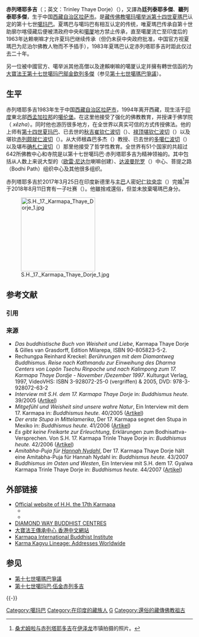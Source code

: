 {{Infobox Tulku
| name = 赤列塔耶多吉
| image = 17-Karmapa-Lon.jpg
| width= 200px
| caption =赤列塔耶多吉
| tulku = 噶瑪巴
| predecessor =讓炯日佩多傑 
| successor = 
| order = 十七
| title = 
| birth date ={{birth year and age|1983|5|6}} 
| birth date3 = 
| birth place ={{PRC}}[[西藏自治區|西藏自治區]][[拉薩市|拉薩市]]
| death date =
| death date3 = 
| death place =
| temple = 
| dharma name = 赤列塔耶多吉
| meaning = 
| bo = ཕྲིན་ལས་མཐའ་ཡས་རྡོ་རྗེ་།
| wylie =Phrin-las Mtha'-yas Rdo-rje 
| thl =Trinley Thaye Dorje 
| zypy =Chinlä Tayä Dorjê
}}
'''赤列塔耶多吉'''（{{bo|z=ཕྲིན་ལས་མཐའ་ཡས་རྡོ་རྗེ་།|w=phrin las mtha' yas rdo rje|t=thrinle thaye dorjé|p=Chinlä Tayä Dorjê}}；英文：Trinley Thaye Dorje）（{{bd|1983年|5月6日}}），又譯為'''廷列泰耶多傑'''、'''聽列泰耶多傑'''，生于中国[[西藏自治区|西藏自治区]][[拉萨市|拉萨市]]。是[[藏傳佛教|藏传佛教]][[噶玛噶举派|噶玛噶举派]][[第十四世夏瑪巴·米龐確吉羅佐|第十四世夏瑪巴]]认定的第十七世[[噶玛巴|噶玛巴]]。夏瑪巴与噶玛巴有相互认定的传统，唯夏瑪巴传承自第十世助廓尔喀侵藏后便被清政府中央和[[噶厦|噶厦]]地方禁止传承，直至噶厦流亡至印度后的1963年达赖喇嘛才允许夏玛巴继续传承（但仍未获中央政府批准，中国官方视夏瑪巴为尼泊尔佛教人物而不予插手），1983年夏瑪巴认定赤列塔耶多吉时距此仅过去二十年。

另一位被中國官方、噶举派其他高僧以及達賴喇嘛的噶厦认定并擁有轉世信函的为[[第十七世噶玛巴·伍金赤列多吉|大寶法王第十七世噶玛巴鄔金欽列多傑]]（参见[[第十七世噶瑪巴爭議|第十七世噶瑪巴爭議]]）。

== 生平 ==
赤列塔耶多吉1983年生于中国[[西藏自治区|西藏自治区]][[拉萨市|拉萨市]]，1994年离开西藏，现生活于[[印度|印度]]東北部[[西孟加拉邦|西孟加拉邦]]的[[噶伦堡|噶伦堡]]。在这里他接受了强化的佛教教育，并授课于佛学院（{{bo-textonly|བཤད་གྲྭ་}} ''xêzha''）。同时他也游历很多地方，在全世界以真实可信的方式传授佛法。他的上师有[[第十四世夏瑪巴·米龐確吉羅佐|第十四世夏玛巴]]、已去世的[[秋吉崔钦仁波切|秋吉崔钦仁波切]]（{{bo|z=བཅོ་བརྒྱད་ཁྲི་ཆེན་རིན་པོ་ཆེ་|p=Jobgyä Chiqên Rinboqê}}）、[[禄顶堪钦仁波切|禄顶堪钦仁波切]]（{{bo|z=ཀླུ་སྡིངས་མཁན་ཆེན་རིན་པོ་ཆེ་|p=Luding Känqên Rinboqê}}）以及堪钦[[赤列颇就仁波切|赤列颇就仁波切]]（{{bo|z=མཁན་ཆེན་འཕྲིན་ལས་དཔལ་འབྱོར་རིན་པོ་ཆེ་|p=Känqên Chinlä Bäjor Rinboqê}}）。从大师根森巴多杰（{{bo-textonly|སེམས་དཔའ་རྡོ་རྗེ?}}）教授、已去世的[[多噶仁波切|多噶仁波切]]（{{bo|z=སྟོབས་དགའ་གཡུལ་རྒྱལ་རིན་པོ་ཆེ་|p=Dobga Yügyä Rinboqê}}）以及堪布[[确札仁波切|确札仁波切]]（{{bo|z=མཁན་པོ་ཆོས་གྲགས་རིན་པོ་ཆེ་|p=Känbo Qözhag Rinboqê}}）那里他接受了哲学性教育。全世界有51个国家的共超过642所佛教中心和寺院是以第十七世噶玛巴·赤列塔耶多吉为精神领袖的。其中包括从人数上来说大型的{{link-en|金刚之路组织|Diamond Way Buddhism}}（[[欧雷·尼达尔|欧雷·尼达尔]]喇嘛创建）、[[达波曼陀罗中心|达波曼陀罗]]（{{bo-textonly|དྭགས་པོ་མཎྜལ་}}）中心、菩提之路（Bodhi Path）组织中心及其他很多组织。

赤列塔耶多吉於2017年3月25日在印度新德里与[[不丹|主巴]]人密妃[[仁钦央宗|仁钦央宗]]（{{bo|z=གསང་ཡུམ་རིན་ཆེན་དབྱངས་འཛོམས་或གསང་ཡུམ་རིན་ཆེན་གཡང་འཛོམས་|p=Sang'yum Rinqên Yangsom}}）完婚<ref>[https://www.karmapa.org/portrait-karmapa-sangyumla/ 桑尤姆啦与赤列塔耶多吉]在[[伊泽龙|伊泽龙]]市镇{{link-fr|沙尔栋山噶玛敏久林寺|Karma Migyur Ling}}拍摄的照片。</ref>并于2018年8月11日育有一子吐赛（{{bo-textonly|ཐུགས་སྲས་?}}）。他雖捨戒還俗，但並未放棄噶瑪巴身分。

[[File:S.H._17._Karmapa_Thaye_Dorje_1.jpg|200px]]

== 参考文献 ==
=== 引用 ===
{{Reflist}}

=== 来源 ===
{{refbegin}}
* ''Das buddhistische Buch von Weisheit und Liebe'', Karmapa Thaye Dorje & Gilles van Grasdorff, Edition Milarepa, ISBN 90-805823-5-2.
* Rechungpa Reinhard Kreckel: ''Berührungen mit dem Diamantweg Buddhismus. Reise nach Kathmandu zur Einweihung des Dharma Centers von Lopön Tsechu Rinpoche und nach Kalimpong zum 17. Karmapa Thaye Dordje - November /Dezember 1997''. Kulturgut Verlag, 1997, VideoVHS: ISBN 3-928072-25-0 (vergriffen) & 2005, DVD: 978-3-928072-63-2
* ''Interview mit S.H. dem 17. Karmapa Thaye Dorje'' in: ''Buddhismus heute.'' 39/2005  ([http://www.buddhismus-heute.de/archive.issue__39.position__0.de.html Artikel])
* ''Mitgefühl und Weisheit sind unsere wahre Natur'', Ein Interview mit dem 17. Karmapa in: ''Buddhismus heute.'' 40/2005 ([http://www.buddhismus-heute.de/archive.issue__40.position__0.de.html Artikel])
* ''Der erste Stupa in Mittelamerika'', Der 17. Karmapa segnet den Stupa in Mexiko in: ''Buddhismus heute.'' 41/2006 ([http://www.buddhismus-heute.de/archive.issue__41.position__2.de.html Artikel])
* ''Es gibt keine Freikarte zur Erleuchtung'', Erklärungen zum Bodhisattva-Versprechen. Von S.H. 17. Karmapa Trinle Thaye Dorje in: ''Buddhismus heute.'' 42/2006 ([http://www.buddhismus-heute.de/archive.issue__42.position__0.de.html Artikel])
* ''Amitabha-Puja für [[Hannah_Nydahl|Hannah Nydahl]]'', Der 17. Karmapa Thaye Dorje hält eine Amitabha-Puja für Hannah Nydahl in: ''Buddhismus heute.'' 43/2007
* ''Buddhismus im Osten und Westen'', Ein Interview mit S.H. dem 17. Gyalwa Karmapa Trinle Thaye Dorje in: ''Buddhismus heute.'' 44/2007 ([http://www.buddhismus-heute.de/archive.issue__44.position__0.de.html Artikel])
{{refend}}

== 外部链接 ==
{{commonscat|Trinley Thaye Dorje}}
* [http://www.karmapa.org/ Official website of H.H. the 17th Karmapa]
**{{facebook|theKarmapa|Karmapa Trinley Thaye Dorje}}
**{{twitter|karmapaorg|Karmapa Thaye Dorje}}
* [https://www.diamondway-buddhism.org/ DIAMOND WAY BUDDHIST CENTRES] {{Wayback|url=https://www.diamondway-buddhism.org/ |date=20200202144140 }}
* [http://www.kagyunews.com.hk/ 大寶法王傳承中心 香港中文網站]
* [http://www.kibi-edu.org/ Karmapa International Buddhist Institute]
* [http://www.kagyu.net/ Karma Kagyu Lineage: Addresses Worldwide]

== 参见 ==
*[[第十七世噶瑪巴爭議|第十七世噶瑪巴爭議]]
*[[第十七世噶玛巴·伍金赤列多吉|第十七世噶玛巴·伍金赤列多吉]]

{{-}}
{{start box}}
{{s-hou|第十七世噶玛巴|1983年|5月6日}}
{{s-before|[[第十六世噶瑪巴·讓炯日佩多傑|讓炯日佩多傑]]}}
{{s-title|[[噶玛巴|噶玛巴]]<br />（第十四世夏瑪巴認定）|1983年—}}
{{s-inc}}
{{end box}}
{{Karmapas}}
{{Authority control}}
[[Category:噶玛巴|Category:噶玛巴]]
[[Category:在印度的藏族人|Category:在印度的藏族人]]
[[Category:拉萨人|G]]
[[Category:還俗的藏傳佛教祖古|Category:還俗的藏傳佛教祖古]]